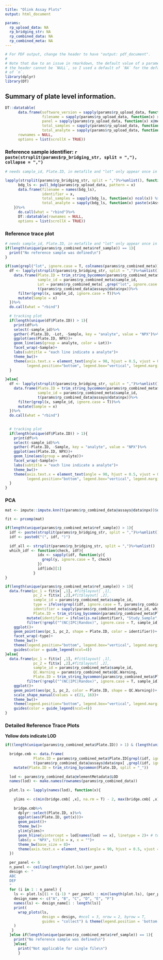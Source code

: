 ```yaml
---
title: "Olink Assay Plots"
output: html_document

params:
  rp_upload_data: NA
  rp_bridging_str: NA
  rp_combined_data: NA
  rp_combined_meta: NA
---
```


```r
# For PDF output, change the header to have "output: pdf_document".
#
# Note that due to an issue in rmarkdown, the default value of a parameter in
# the header cannot be `NULL`, so I used a default of `NA` for the default value
# of `n`.
library(dplyr)
library(DT)
```


## Summary of plate level information.


```r
DT::datatable(
      data.frame(software_version = sapply(params$rp_upload_data, function(x) x@metadata$software_version) %>% unlist(),
                 filename = sapply(params$rp_upload_data, function(x) x$file_name[1]) %>% unlist(),
                 panel = sapply(params$rp_upload_data, function(x) x@metadata$panel)%>% unlist(),
                 total_samples = sapply(params$rp_upload_data, function(x) ncol(x)) %>% unlist(),
                 total_analyte = sapply(params$rp_upload_data, function(x) nrow(x)) %>% unlist()),
      rownames = NULL,
      options = list(scrollX = TRUE))
```
 
### Reference sample identifier: `r paste(strsplit(params$rp_bridging_str, split = ","), collapse = ",")`

```r
# needs sample_id, Plate.ID, in metafile and "lot" only appear once in column names

lapply(strsplit(params$rp_bridging_str, split = ",")%>%unlist(), function(x){
      bdg_ls <- pull_bdg(params$rp_upload_data, pattern = x)
      data.frame(filename = names(bdg_ls),
                 identifier = x,
                 total_samples = sapply(bdg_ls, function(x) ncol(x)) %>% unlist(),
                 total_analyte = sapply(bdg_ls, function(x) paste(x$Assay, collapse = ",")) %>% unlist())
    })%>%
      do.call(what = "rbind")%>%
      DT::datatable(rownames = NULL,
      options = list(scrollX = TRUE))

```

### Reference trace plot

```r
# needs sample_id, Plate.ID, in metafile and "lot" only appear once in column names
if(length(unique(params$rp_combined_meta$ref_sample)) == 1){
  print("No reference sample was defined\n")
}
  
if(sum(grepl("lot", ignore.case = T, colnames(params$rp_combined_meta))) > 0){
  df <- lapply(strsplit(params$rp_bridging_str, split = ",")%>%unlist(), function(x){
    data.frame(Plate.ID = trim_string_bycommon(params$rp_combined_meta$Plate.ID, split = "_"),
               sample_id = params$rp_combined_meta$sample_id,
               Lot = params$rp_combined_meta[ ,grep("lot", ignore.case = T, colnames(params$rp_combined_meta))],
               t(params$rp_combined_data@assays@data$npx))%>%
      filter(grepl(x, sample_id, ignore.case = T))%>%
      mutate(Sample = x)
  })%>%
  do.call(what = "rbind")
  
  # tracking plot
  if(length(unique(df$Plate.ID)) > 1){
    print(df%>%
    select(-sample_id)%>%
    gather(-Plate.ID, -Lot, -Sample, key = "analyte", value = "NPX")%>%
    ggplot(aes(Plate.ID, NPX))+
    geom_line(aes(group = analyte, color = Lot))+
    facet_wrap(~Sample)+ 
    labs(subtitle = "each line indicate a analyte")+
    theme_bw()+
    theme(axis.text.x = element_text(angle = 90, hjust = 0.5, vjust = 0.5),
          legend.position="bottom", legend.box="vertical", legend.margin=margin()))
  }
  
}else{
  df <- lapply(strsplit(params$rp_bridging_str, split = ",")%>%unlist(), function(x){
    data.frame(Plate.ID = trim_string_bycommon(params$rp_combined_meta$Plate.ID, split = "_"),
               sample_id = params$rp_combined_meta$sample_id,
               t(params$rp_combined_data@assays@data$npx))%>%
      filter(grepl(x, sample_id, ignore.case = T))%>%
      mutate(Sample = x)
  })%>%
  do.call(what = "rbind")
  
  
  # tracking plot
  if(length(unique(df$Plate.ID)) > 1){
    print(df%>%
    select(-sample_id)%>%
    gather(-Plate.ID, -Sample, key = "analyte", value = "NPX")%>%
    ggplot(aes(Plate.ID, NPX))+
    geom_line(aes(group = analyte))+
    facet_wrap(~Sample)+ 
    labs(subtitle = "each line indicate a analyte")+
    theme_bw()+
    theme(axis.text.x = element_text(angle = 90, hjust = 0.5, vjust = 0.5),
          legend.position="bottom", legend.box="vertical", legend.margin=margin()))
  }
}

```

### PCA

```r
mat <- impute::impute.knn(t(params$rp_combined_data@assays@data$npx))$data

fit <- prcomp(mat)

if(length(unique(params$rp_combined_meta$ref_sample)) > 1){
  idf <- paste(strsplit(params$rp_bridging_str, split = ",")%>%unlist(), collapse = "|")
  idf <- paste0("(", idf, ")")
  
  idf_all <- strsplit(params$rp_bridging_str, split = ",")%>%unlist()
  which_idf <- function(check, idf){
               idx <- sapply(idf, function(y){
                 grepl(y, ignore.case = T, check)
               })
               idf[idx][1]
             }
}


```

```r
if(length(unique(params$rp_combined_meta$ref_sample)) > 1){
  data.frame(pc_1 = fit$x[ ,1], #fit$layout[ ,1],
             pc_2 = fit$x[ ,2],#fit$layout[ ,2],
             sample_id = params$rp_combined_meta$sample_id,
             type = ifelse(grepl(idf, ignore.case = T, params$rp_combined_meta$sample_id), "Ref", "Study_Sample"),
             identifier = sapply(params$rp_combined_meta$sample_id, which_idf, idf = idf_all),
             Plate.ID = trim_string_bycommon(params$rp_combined_meta$Plate.ID, split = "_"))%>%
          mutate(identifier = ifelse(is.na(identifier), "Study_Sample", identifier))%>%
          filter(!grepl("^(NC|IPC|Randox)", ignore.case = T, sample_id))%>%
    ggplot()+
    geom_point(aes(pc_1, pc_2, shape = Plate.ID, color = identifier))+
    facet_wrap(~type)+
    theme_bw()+
    theme(legend.position="bottom", legend.box="vertical", legend.margin=margin())+
    guides(color = guide_legend(ncol=4))
}else{
  data.frame(pc_1 = fit$x[ ,1], #fit$layout[ ,1],
             pc_2 = fit$x[ ,2],#fit$layout[ ,2],
             sample_id = params$rp_combined_meta$sample_id,
             QC.Warning = params$rp_combined_meta$QC.Warning,
             Plate.ID = trim_string_bycommon(params$rp_combined_meta$Plate.ID, split = "_"))%>%
          filter(!grepl("^(NC|IPC|Randox)", ignore.case = T, sample_id))%>%
    ggplot()+
    geom_point(aes(pc_1, pc_2, color = Plate.ID, shape = QC.Warning))+
    scale_shape_manual(values = c(21, 16))+
    theme_bw()+
    theme(legend.position="bottom", legend.box="vertical", legend.margin=margin())+
    guides(color = guide_legend(ncol=4))
}

```


### Detailed Reference Trace Plots

**Yellow dots indicate LOD**       


```r
if((length(unique(params$rp_combined_meta$Plate.ID)) > 1) & (length(unique(params$rp_combined_meta$ref_sample)) > 1)){
 
  bridge.cmb <- data.frame(
             Plate.ID = params$rp_combined_meta$Plate.ID[grepl(idf, ignore.case = T, params$rp_combined_meta$sample_id)],
             t(params$rp_combined_data@assays@data$npx[ ,grepl(idf, ignore.case = T, params$rp_combined_meta$sample_id)]))%>%
    mutate(Plate.ID = trim_string_bycommon(Plate.ID, split = "_"))
  
  lod <- params$rp_combined_data@elementMetadata$LOD
  names(lod) <- make.names(rownames(params$rp_combined_data))
  
  plot.ls <- lapply(names(lod), function(x){
    
    ylims <- c(min(bridge.cmb[ ,x], na.rm = T) - 2, max(bridge.cmb[ ,x], na.rm = T)+2)
    
    bridge.cmb%>%
      dplyr::select(Plate.ID, x)%>%
      ggplot(aes(Plate.ID, get(x)))+
      geom_point()+
      theme_bw()+
      ylim(ylims)+
      geom_hline(yintercept = lod[names(lod) == x], linetype = 2)+ # too slow
      labs(y = "NPX", title = x, x = "")+
      theme_bw(base_size = 8)+
      theme(axis.text.x = element_text(angle = 90, hjust = 0.5, vjust = 0.5))
  })
  
  per_panel <- 6
  n_panel <- ceiling(length(plot.ls)/per_panel)
  design <- "
  ABC
  DEF
  "
  for (i in 1 : n_panel) {
    ls <- plot.ls[(1 + (i-1) * per_panel) : min(length(plot.ls), (per_panel + (i-1) * per_panel))]
    design_name <- c("A", "B", "C", "D", "E", "F")
    names(ls) <- design_name[1 : length(ls)]
    print(
      wrap_plots(ls,
                 design = design, #ncol = 3, nrow = 2, byrow = T, 
                 guides = "collect") & theme(legend.position = 'bottom')
    )
   }
  }else if(length(unique(params$rp_combined_meta$ref_sample)) == 1){
    print("No reference sample was defined\n")
    }else{
      print("Not applicable for single file\n")
      }
```

